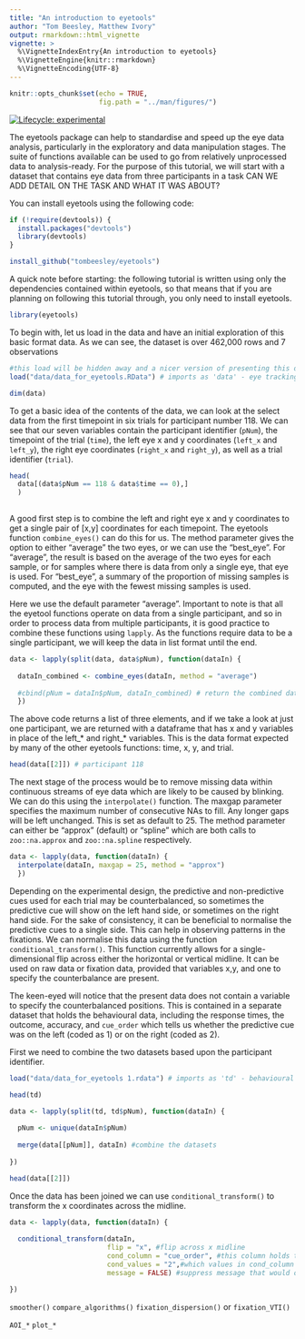 ```yaml
---
title: "An introduction to eyetools"
author: "Tom Beesley, Matthew Ivory"
output: rmarkdown::html_vignette
vignette: >
  %\VignetteIndexEntry{An introduction to eyetools}
  %\VignetteEngine{knitr::rmarkdown}
  %\VignetteEncoding{UTF-8}
---
```



```r
knitr::opts_chunk$set(echo = TRUE,
                      fig.path = "../man/figures/")

```

<!-- badges: start -->
[![Lifecycle: experimental](https://img.shields.io/badge/lifecycle-experimental-orange.svg)](https://lifecycle.r-lib.org/articles/stages.html#experimental)
<!-- badges: end -->

The eyetools package can help to standardise and speed up the eye data analysis, particularly in the exploratory and data manipulation stages. The suite of functions available can be used to go from relatively unprocessed data to analysis-ready. For the purpose of this tutorial, we will start with a dataset that contains eye data from three participants in a task CAN WE ADD DETAIL ON THE TASK AND WHAT IT WAS ABOUT?

You can install eyetools using the following code:

```r

if (!require(devtools)) {
  install.packages("devtools")
  library(devtools)
}

install_github("tombeesley/eyetools")

```

A quick note before starting: the following tutorial is written using only the dependencies contained within eyetools, so that means that if you are planning on following this tutorial through, you only need to install eyetools.

```r

library(eyetools)

```

To begin with, let us load in the data and have an initial exploration of this basic format data. As we can see, the dataset is over 462,000 rows and 7 observations


```r
#this load will be hidden away and a nicer version of presenting this data will be written in
load("data/data_for_eyetools.RData") # imports as 'data' - eye tracking data

dim(data)
```

To get a basic idea of the contents of the data, we can look at the select data from the first timepoint in six trials for participant number 118. We can see that our seven variables contain the participant identifier (`pNum`), the timepoint of the trial (`time`), the left eye x and y coordinates (`left_x` and `left_y`), the right eye coordinates (`right_x` and `right_y`), as well as a trial identifier (`trial`).

```r
head(
  data[(data$pNum == 118 & data$time == 0),]
  )
 
```

A good first step is to combine the left and right eye x and y coordinates to get a single pair of [x,y] coordinates for each timepoint. The eyetools function `combine_eyes()` can do this for us. The method parameter gives the option to either "average" the two eyes, or we can use the "best_eye". For "average", the result is based on the average of the two eyes for each sample, or for samples where there is data from only a single eye, that eye is used. For "best_eye", a summary of the proportion of missing samples is computed, and the eye with the fewest missing samples is used.

Here we use the default parameter "average". Important to note is that all the eyetool functions operate on data from a single participant, and so in order to process data from multiple participants, it is good practice to combine these functions using `lapply`. As the functions require data to be a single participant, we will keep the data in list format until the end.

```r

data <- lapply(split(data, data$pNum), function(dataIn) {
          
  dataIn_combined <- combine_eyes(dataIn, method = "average")
          
  #cbind(pNum = dataIn$pNum, dataIn_combined) # return the combined data with the participant identifier too
  })

```

The above code returns a list of three elements, and if we take a look at just one participant, we are returned with a dataframe that has x and y variables in place of the left_* and right_* variables. This is the data format expected by many of the other eyetools functions: time, x, y, and trial.

```r
head(data[[2]]) # participant 118
```

The next stage of the process would be to remove missing data within continuous streams of eye data which are likely to be caused by blinking. We can do this using the `interpolate()` function. The maxgap parameter specifies the maximum number of consecutive NAs to fill. Any longer gaps will be left unchanged. This is set as default to 25. The method parameter can either be "approx" (default) or "spline" which are both calls to `zoo::na.approx` and `zoo::na.spline` respectively.

```r
data <- lapply(data, function(dataIn) {
  interpolate(dataIn, maxgap = 25, method = "approx")
  })
```

Depending on the experimental design, the predictive and non-predictive cues used for each trial may be counterbalanced, so sometimes the predictive cue will show on the left hand side, or sometimes on the right hand side. For the sake of consistency, it can be beneficial to normalise the predictive cues to a single side. This can help in observing patterns in the fixations. We can normalise this data using the function `conditional_transform()`. This function currently allows for a single-dimensional flip across either the horizontal or vertical midline. It can be used on raw data or fixation data, provided that variables x,y, and one to specify the counterbalance are present.

The keen-eyed will notice that the present data does not contain a variable to specify the counterbalanced positions. This is contained in a separate dataset that holds the behavioural data, including the response times, the outcome, accuracy, and `cue_order` which tells us whether the predictive cue was on the left (coded as 1) or on the right (coded as 2).

First we need to combine the two datasets based upon the participant identifier.
 
```r
load("data/data_for_eyetools 1.rdata") # imports as 'td' - behavioural data

head(td)

```


```r
data <- lapply(split(td, td$pNum), function(dataIn) {
  
  pNum <- unique(dataIn$pNum)
  
  merge(data[[pNum]], dataIn) #combine the datasets
  
})

head(data[[2]])
```

Once the data has been joined we can use `conditional_transform()` to transform the x coordinates across the midline.

```r
data <- lapply(data, function(dataIn) {
  
  conditional_transform(dataIn, 
                        flip = "x", #flip across x midline
                        cond_column = "cue_order", #this column holds the counterbalance information
                        cond_values = "2",#which values in cond_column to flip
                        message = FALSE) #suppress message that would otherwise repeat - just says "Flipping across x midline"

})
```

`smoother()`
`compare_algorithms()`
`fixation_dispersion()` or `fixation_VTI()`

`AOI_*`
`plot_*`
